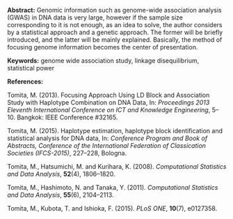 <span>**Abstract:**</span> Genomic information such as genome-wide
association analysis (GWAS) in DNA data is very large, however if the
sample size corresponding to it is not enough, as an idea to solve, the
author considers by a statistical approach and a genetic approach. The
former will be briefly introduced, and the latter will be mainly
explained. Basically, the method of focusing genome information becomes
the center of presentation.

<span>**Keywords:**</span> genome wide association study, linkage
disequilibrium, statistical power

<span>**References:**</span>

Tomita, M. (2013). Focusing Approach Using LD Block and Association
Study with Haplotype Combination on DNA Data, In: *Proceedings 2013
Eleventh International Conference on ICT and Knowledge Engineering*,
5–10. Bangkok: IEEE Conference \#32165.

Tomita, M. (2015). Haplotype estimation, haplotype block identification
and statistical analysis for DNA data, In: *Conference Program and Book
of Abstracts, Conference of the International Federation of Classication
Societies (IFCS-2015)*, 227–228, Bologna.

Tomita, M., Hatsumichi, M. and Kurihara, K. (2008). *Computational
Statistics and Data Analysis*, **52**(4), 1806–1820.

Tomita, M., Hashimoto, N. and Tanaka, Y. (2011). *Computational
Statistics and Data Analysis*, **55**(6), 2104–2113.

Tomita, M., Kubota, T. and Ishioka, F. (2015). *PLoS ONE*, **10**(7),
e0127358.
